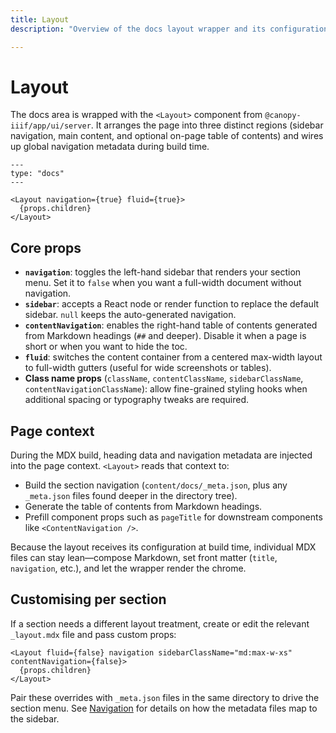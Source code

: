 ```yaml
---
title: Layout
description: "Overview of the docs layout wrapper and its configuration."

---
```


# Layout

The docs area is wrapped with the `<Layout>` component from `@canopy-iiif/app/ui/server`. It arranges the page into three distinct regions (sidebar navigation, main content, and optional on-page table of contents) and wires up global navigation metadata during build time.

```mdx filename="content/docs/_layout.mdx"
---
type: "docs"
---

<Layout navigation={true} fluid={true}>
  {props.children}
</Layout>
```

## Core props

- **`navigation`**: toggles the left-hand sidebar that renders your section menu. Set it to `false` when you want a full-width document without navigation.
- **`sidebar`**: accepts a React node or render function to replace the default sidebar. `null` keeps the auto-generated navigation.
- **`contentNavigation`**: enables the right-hand table of contents generated from Markdown headings (`##` and deeper). Disable it when a page is short or when you want to hide the toc.
- **`fluid`**: switches the content container from a centered max-width layout to full-width gutters (useful for wide screenshots or tables).
- **Class name props** (`className`, `contentClassName`, `sidebarClassName`, `contentNavigationClassName`): allow fine-grained styling hooks when additional spacing or typography tweaks are required.

## Page context

During the MDX build, heading data and navigation metadata are injected into the page context. `<Layout>` reads that context to:

- Build the section navigation (`content/docs/_meta.json`, plus any `_meta.json` files found deeper in the directory tree).
- Generate the table of contents from Markdown headings.
- Prefill component props such as `pageTitle` for downstream components like `<ContentNavigation />`.

Because the layout receives its configuration at build time, individual MDX files can stay lean—compose Markdown, set front matter (`title`, `navigation`, etc.), and let the wrapper render the chrome.

## Customising per section

If a section needs a different layout treatment, create or edit the relevant `_layout.mdx` file and pass custom props:

```mdx filename="content/docs/features/_layout.mdx"
<Layout fluid={false} navigation sidebarClassName="md:max-w-xs" contentNavigation={false}>
  {props.children}
</Layout>
```

Pair these overrides with `_meta.json` files in the same directory to drive the section menu. See [Navigation](./navigation) for details on how the metadata files map to the sidebar.
